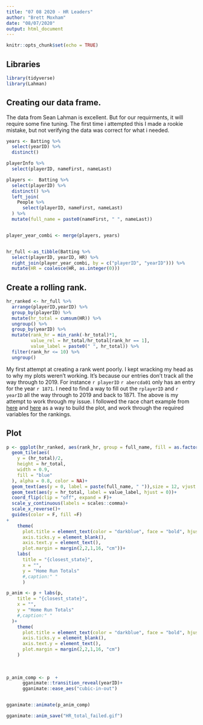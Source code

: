 ```yaml
---
title: "07 08 2020 - HR Leaders"
author: "Brett Moxham"
date: "08/07/2020"
output: html_document
---
```


```r
knitr::opts_chunk$set(echo = TRUE)
```

## Libraries
```r
library(tidyverse)
library(Lahman)
```


## Creating our data frame.

The data from Sean Lahman is excellent. But for our requirments, it will require some fine tuning. The first time i attempted this I made a rookie mistake, but not verifying the data was correct for what i needed. 

```r
years <- Batting %>% 
  select(yearID) %>% 
  distinct()

playerInfo %>% 
  select(playerID, nameFirst, nameLast)

players <-  Batting %>% 
  select(playerID) %>% 
  distinct() %>% 
  left_join(
    People %>% 
      select(playerID, nameFirst, nameLast)
  ) %>% 
  mutate(full_name = paste0(nameFirst, " ", nameLast))


player_year_combi <- merge(players, years) 


hr_full <-as_tibble(Batting %>% 
  select(playerID, yearID, HR) %>% 
  right_join(player_year_combi, by = c("playerID", "yearID"))) %>% 
  mutate(HR = coalesce(HR, as.integer(0)))

```


## Create a rolling rank.

```r
hr_ranked <- hr_full %>% 
  arrange(playerID,yearID) %>% 
  group_by(playerID) %>% 
  mutate(hr_total = cumsum(HR)) %>% 
  ungroup() %>% 
  group_by(yearID) %>% 
  mutate(rank_hr = min_rank(-hr_total)*1,
         value_rel = hr_total/hr_total[rank_hr == 1],
         value_label = paste0(" ", hr_total)) %>% 
  filter(rank_hr <= 10) %>% 
  ungroup()

```
My first attempt at creating a rank went poorly. I kept wracking my head as to why my plots weren't working. It's because our entries don't track all the way through to 2019. For instance ```r playerID``` ```r abercda01``` only has an entry for the year ```r 1871```. I need to find a way to fill out the ```rplayerID``` and ```r yearID``` all the way through to 2019 and back to 1871. The above is my attempt to work through my issue. I followed the race chart example from [here](https://towardsdatascience.com/how-to-do-that-animated-race-bar-chart-57f3a8ff27a8) and [here](https://www.r-bloggers.com/how-to-create-bar-race-animation-charts-in-r/) as a way to build the plot, and work through the required variables for the rankings. 

## Plot


```r
p <- ggplot(hr_ranked, aes(rank_hr, group = full_name, fill = as.factor(full_name), color = as.factor(full_name)))+
  geom_tile(aes(
    y = (hr_total)/2,
    height = hr_total,
    width = 0.9,
    fill = "blue"
  ), alpha = 0.8, color = NA)+
  geom_text(aes(y = 0, label = paste(full_name, " ")),size = 12, vjust = 0.2, hjust = 1)+
  geom_text(aes(y = hr_total, label = value_label, hjust = 0))+
  coord_flip(clip = "off", expand = F)+
  scale_y_continuous(labels = scales::comma)+
  scale_x_reverse()+
  guides(color = F, fill =F)
+
    theme(
      plot.title = element_text(color = "darkblue", face = "bold", hjust = 0 , size = 30),
      axis.ticks.y = element_blank(),
      axis.text.y = element_text(),
      plot.margin = margin(2,2,1,16, "cm"))+
    labs(
      title = "{closest_state}",
      x = "",
      y = "Home Run Totals"
      #,caption:" "
      )

p_anim <- p + labs(p,
    title = "{closest_state}",
    x = "",
    y = "Home Run Totals"
    #,caption:" "
  )+
    theme(
      plot.title = element_text(color = "darkblue", face = "bold", hjust = 0 , size = 30),
      axis.ticks.y = element_blank(),
      axis.text.y = element_text(),
      plot.margin = margin(2,2,1,16, "cm")
    ) 
  
  
  
p_anim_comp <- p  +
      gganimate::transition_reveal(yearID)+
      gganimate::ease_aes("cubic-in-out")


gganimate::animate(p_anim_comp)

gganimate::anim_save("HR_total_failed.gif")
```







